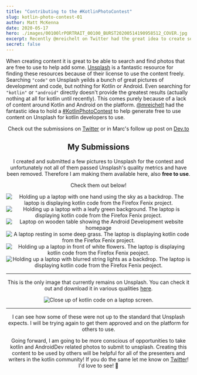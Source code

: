 ```yaml
---
title: "Contributing to the #KotlinPhotoContest"
slug: kotlin-photo-contest-01
author: Matt McKenna
date: 2020-05-17
hero: ./images/00100lrPORTRAIT_00100_BURST20200514190958512_COVER.jpg
excerpt: Recently @mreichelt on Twitter had the great idea to create some free-to-use images of Kotlin for the community. These are my submissions!
secret: false
---
```


When creating content it is great to be able to search and find photos that are free to use to help add some. 
[Unsplash](https://unsplash.com) is a fantastic resource for finding these resources because of their license to use the content freely.
Searching `"code"` on Unsplash yeilds a bunch of great pictures of development and code, but nothing for Kotlin or Android. 
Even searching for `"kotlin"` or `"android"` directly doesn't provide the greatest results (actually nothing at all for kotlin until recently).
This comes purely because of a lack of content around Kotlin and Android on the platform. [@mreichelt](https://www.twitter.com/mreichelt "@mreichelt on Twitter") had the fantastic
idea to hold a [#KotlinPhotoContest](https://dev.to/mreichelt/the-kotlin-loyalty-free-photo-contest-4ec0 "#KotlinPhotoContest on Idea on Dev.to") to help generate free to use
content on Unsplash for kotlin developers to use. 

<Tweet tweetLink="mreichelt/status/1256172731785248768" align="center" theme="light" />

Check out the submissions on [Twitter](https://twitter.com/hashtag/KotlinPhotoContest "#KotlinPhotoContest on Twitter") or in Marc's follow up post on [Dev.to](https://dev.to/mreichelt/kotlin-photo-contest-thank-you-for-your-submissions-of3)

## My Submissions

I created and submitted a few pictures to Unsplash for the contest and unfortunately not all of them passed 
Unsplash's quality metrics and have been removed. 
Therefore I am making them available here, also **free to use**. 

Check them out below!

<div className="Image__Small">
  <img
    src="./images/IMG_0230.JPG"
    title="Kotlin with Sky"
    alt="Holding up a laptop with one hand using the sky as a backdrop. The laptop is displaying kotlin code from the Firefox Fenix project."
  />
</div>

<div className="Image__Small">
  <img
    src="./images/IMG_0236.JPG"
    title="Kotlin with Leaves"
    alt="Holding up a laptop with a leafy green background. The laptop is displaying kotlin code from the Firefox Fenix project."
  />
</div>

<div className="Image__Small">
  <img
    src="./images/00100trPORTRAIT_00100_BURST20200514185317843_COVER.jpg"
    title="Develop Android Apps with Kotlin"
    alt="Laptop on wooden table showing the Android Development website homepage"
  />
</div>

<div className="Image__Small">
  <img
    src="./images/IMG_0241.JPG"
    title="Kotlin with Grass"
    alt="A laptop resting in some deep grass. The laptop is displaying kotlin code from the Firefox Fenix project."
  />
</div>

<div className="Image__Small">
  <img
    src="./images/IMG_0246.JPG"
    title="Kotlin with Flowers"
    alt="Holding up a laptop in front of white flowers. The laptop is displaying kotlin code from the Firefox Fenix peoject."
  />
</div>

<div className="Image__Small">
  <img
    src="./images/IMG_0247.JPG"
    title="Kotlin in the Evening"
    alt="Holding up a laptop with blurred string lights as a backdrop. The laptop is displaying kotlin code from the Firefox Fenix peoject."
  />
</div>

---

This is the only image that currently remains on Unsplash. You can check it out and download it in various qualities [here](https://unsplash.com/photos/LfjR6IOL7ts).

<div className="Image__Medium">
  <img
    src="./images/00100lrPORTRAIT_00100_BURST20200514190958512_COVER.jpg"
    title="Kotlin HomeFragment"
    alt="Close up of kotlin code on a laptop screen."
  />
</div>


---

I can see how some of these were not up to the standard that Unsplash expects. I will be trying again to get them approved and on the platform for others to use.

Going forward, I am going to be more conscious of opportunities to take kotlin and AndroidDev related photos to submit to unsplash. Creating this content to be used by others will be 
helpful for all of the presenters and writers in the kotlin community! If you do the same let me know on [Twitter](https://twitter.com/matthewcmckenna)! I'd love to see! 🎉